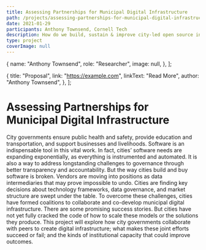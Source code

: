 ```yaml
---
title: Assessing Partnerships for Municipal Digital Infrastructure
path: /projects/assessing-partnerships-for-municipal-digital-infrastructure
date: 2021-01-29
participants: Anthony Townsend, Cornell Tech
description: How do we build, sustain & improve city-led open source infrastructure projects?
type: project
coverImage: null
---
```


  {
    name: "Anthony Townsend",
    role: "Researcher",
    image: null,
  },
];

  {
    title: "Proposal",
    link: "https://example.com",
    linkText: "Read More",
    author: "Anthony Townsend",
  },
];

# Assessing Partnerships for Municipal Digital Infrastructure

City governments ensure public health and safety, provide education and transportation, and support businesses and livelihoods. Software is an indispensable tool in this vital work. In fact, cities’ software needs are expanding exponentially, as everything is instrumented and automated. It is also a way to address longstanding challenges to governance through better transparency and accountability. But the way cities build and buy software is broken. Vendors are moving into positions as data intermediaries that may prove impossible to undo. Cities are finding key decisions about technology frameworks, data governance, and market structure are swept under the table. To overcome these challenges, cities have formed coalitions to collaborate and co-develop municipal digital infrastructure. There are some promising success stories. But cities have not yet fully cracked the code of how to scale these models or the solutions they produce. This project will explore how city governments collaborate with peers to create digital infrastructure; what makes these joint efforts succeed or fail; and the kinds of institutional capacity that could improve outcomes.
